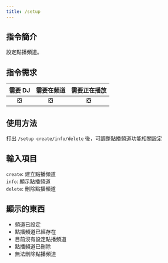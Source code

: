 ```yaml
---
title: /setup
---
```


## 指令簡介
<Info>
設定點播頻道。
</Info>

## 指令需求
| 需要 DJ |	需要在頻道 | 需要正在播放 |
| :-----: | :-------: | :---------: |
|   ❎   |    ❎     |     ❎      |

## 使用方法
打出 `/setup create/info/delete` 後，可調整點播頻道功能相關設定

## 輸入項目
`create`: 建立點播頻道  
`info`: 顯示點播頻道  
`delete`: 刪除點播頻道  

## 顯示的東西
- 頻道已設定
- 點播頻道已經存在
- 目前沒有設定點播頻道
- 點播頻道已刪除
- 無法刪除點播頻道